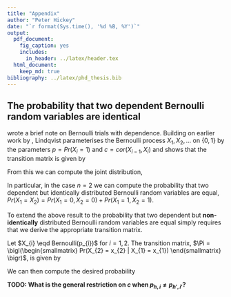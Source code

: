 ```yaml
---
title: "Appendix"
author: "Peter Hickey"
date: "`r format(Sys.time(), '%d %B, %Y')`"
output:
  pdf_document:
    fig_caption: yes
    includes:
      in_header: ../latex/header.tex
  html_document:
    keep_md: true
bibliography: ../latex/phd_thesis.bib
---
```


## The probability that two dependent Bernoulli random variables are identical

\cite{Lindqvist:1978fm} wrote a brief note on Bernoulli trials with dependence. Building on earlier work by \cite{Klotz:1973if}, Lindqvist parameterises the Bernoulli process $X_{1}, X_{2}, \ldots$ on $\{0, 1\}$ by the parameters $p = Pr(X_{i} = 1)$ and $c = cor(X_{i - 1}, X_{i})$ and shows that the transition matrix is given by

\begin{equation*}
\label{eq:transition_matrix_id}
\Pi =
 \begin{pmatrix}
  (1 - p) + cp & p (1 - c) \\
  (1 - p) (1 - c) & p + c (1 - p)
 \end{pmatrix}
\end{equation*}

From this we can compute the joint distribution,

\begin{equation*}
Pr(X_{1} = x_{1}, \ldots, X_{n} = x_{n}) = Pr(X_{1} = x_{1}) Pr(X_{2} = x_{2} | X_{2} = x_{2}) \cdots Pr(X_{n} = x_{n} | X_{n - 1} = x_{n - 1})
\end{equation*}

In particular, in the case $n = 2$ we can compute the probability that two dependent but identically distributed Bernoulli random variables are equal, $Pr(X_{1} = X_{2}) = Pr(X_{1} = 0, X_{2} = 0) + Pr(X_{1} = 1, X_{2} = 1)$.

To extend the above result to the probability that two dependent but __non-identically__ distributed Bernoulli random variables are equal simply requires that we derive the appropriate transition matrix.

Let $X_{i} \eqd Bernoulli(p_{i})$ for $i = 1, 2$. The transition matrix, $\Pi = \bigl(\begin{smallmatrix}
Pr(X_{2} = x_{2} | X_{1} = x_{1}) \end{smallmatrix} \bigr)$, is given by

\begin{equation*}
\label{eq:transition_matrix_nid}
\Pi =
 \begin{pmatrix}
  (1 - p_{2}) + c p_{1} & p{2} - c p_{1} \\
  \big [ (1 - p_{2}) + c p_{1} \big ] (1 - p_{1}) & \big [ p_{2} + c (1 - p_{1}) \big ] p_{1}
 \end{pmatrix}
\end{equation*}

We can then compute the desired probability

\begin{align*}
Pr(X_{1} = X_{2}) &= Pr(X_{1} = 0, X_{2} = 0) + Pr(X_{1} = 1, X_{2} = 1) \\
                  &= Pr(X_{2} = 0 | X_{1} = 0) Pr(X_{0} = 0) +
                     Pr(X_{2} = 1 | X_{1} = 1) Pr(X_{0} = 1) \\
                  &= \big [ (1 - p_{2}) + c p_{1} \big ] (1 - p_{1}) + 
                     \big [ p_{2} + c ( 1 - p_{1}) \big ] p_{1} \\
                  &= (1 - p_{1}) (1 - p_{2}) + c p_{1} \big [1 - p_{1}] +
                     p_{1} p_{2} + c p_{1} (1 - p_{1}) \\
                  &= (1 - p_{1}) (1 - p_{2}) + p_{1} p_{2} + 2 c p_{1} (1 - p_{1})
\end{align*}

__TODO: What is the general restriction on $c$ when $p_{h, i} \neq p_{h', i'}$?__

